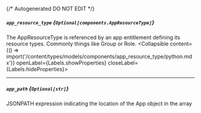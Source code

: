 {/* Autogenerated DO NOT EDIT  */}

##### `app_resource_type` *{`Optional[components.AppResourceType]`}*
The AppResourceType is referenced by an app entitlement defining its resource types. Commonly things like Group or Role.
<Collapsible content={() => import('/content/types/models/components/app_resource_type/python.mdx')} openLabel={Labels.showProperties} closeLabel={Labels.hideProperties}>
</Collapsible>

---
##### `app_path` *{`Optional[str]`}*
JSONPATH expression indicating the location of the App object in the  array


